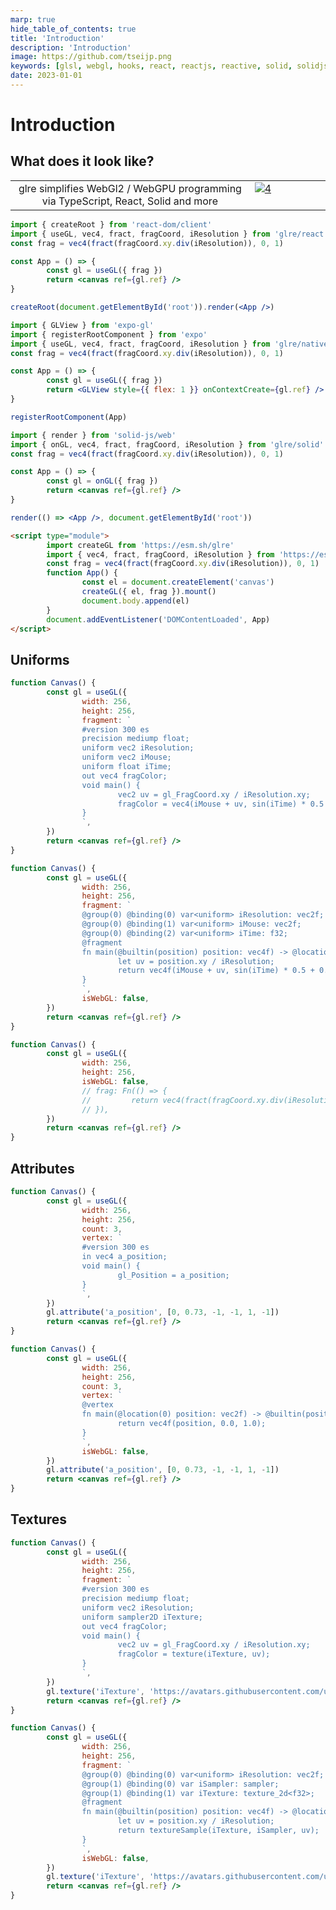 ```yaml
---
marp: true
hide_table_of_contents: true
title: 'Introduction'
description: 'Introduction'
image: https://github.com/tseijp.png
keywords: [glsl, webgl, hooks, react, reactjs, reactive, solid, solidjs, typescript]
date: 2023-01-01
---
```



# Introduction

## What does it look like?

<table>
        <tbody>
                <tr>
                        <td width="7500px" align="center" valign="center">
                                glre simplifies WebGl2 / WebGPU programming via TypeScript, React, Solid and more
                        </td>
                        <td width="2500px" valign="top">
                                <a href="https://codesandbox.io/s/glre-basic-demo-ppzo3d">
                                        <img alt="4" src="https://i.imgur.com/Lb3h9fs.jpg"></img>
                                </a>
                        </td>
                </tr>
        </tbody>
</table>

<Tabs>
<TabItem value="react" label="React">

```jsx
import { createRoot } from 'react-dom/client'
import { useGL, vec4, fract, fragCoord, iResolution } from 'glre/react'
const frag = vec4(fract(fragCoord.xy.div(iResolution)), 0, 1)

const App = () => {
        const gl = useGL({ frag })
        return <canvas ref={gl.ref} />
}

createRoot(document.getElementById('root')).render(<App />)
```

</TabItem>
<TabItem value="react-native" label="React Native">

```jsx
import { GLView } from 'expo-gl'
import { registerRootComponent } from 'expo'
import { useGL, vec4, fract, fragCoord, iResolution } from 'glre/native'
const frag = vec4(fract(fragCoord.xy.div(iResolution)), 0, 1)

const App = () => {
        const gl = useGL({ frag })
        return <GLView style={{ flex: 1 }} onContextCreate={gl.ref} />
}

registerRootComponent(App)
```

</TabItem>
<TabItem value="solid-js" label="Solid.js">

```jsx
import { render } from 'solid-js/web'
import { onGL, vec4, fract, fragCoord, iResolution } from 'glre/solid'
const frag = vec4(fract(fragCoord.xy.div(iResolution)), 0, 1)

const App = () => {
        const gl = onGL({ frag })
        return <canvas ref={gl.ref} />
}

render(() => <App />, document.getElementById('root'))
```

</TabItem>
<TabItem value="esm" label="ESM">

```html
<script type="module">
        import createGL from 'https://esm.sh/glre'
        import { vec4, fract, fragCoord, iResolution } from 'https://esm.sh/glre'
        const frag = vec4(fract(fragCoord.xy.div(iResolution)), 0, 1)
        function App() {
                const el = document.createElement('canvas')
                createGL({ el, frag }).mount()
                document.body.append(el)
        }
        document.addEventListener('DOMContentLoaded', App)
</script>
```

</TabItem>
</Tabs>

## Uniforms

<Tabs>
<TabItem value="webgl" label="WebGL">

```jsx live
function Canvas() {
        const gl = useGL({
                width: 256,
                height: 256,
                fragment: `
                #version 300 es
                precision mediump float;
                uniform vec2 iResolution;
                uniform vec2 iMouse;
                uniform float iTime;
                out vec4 fragColor;
                void main() {
                        vec2 uv = gl_FragCoord.xy / iResolution.xy;
                        fragColor = vec4(iMouse + uv, sin(iTime) * 0.5 + 0.5, 1.0);
                }
                `,
        })
        return <canvas ref={gl.ref} />
}
```

</TabItem>
<TabItem value="webgpu" label="WebGPU">

```jsx live
function Canvas() {
        const gl = useGL({
                width: 256,
                height: 256,
                fragment: `
                @group(0) @binding(0) var<uniform> iResolution: vec2f;
                @group(0) @binding(1) var<uniform> iMouse: vec2f;
                @group(0) @binding(2) var<uniform> iTime: f32;
                @fragment
                fn main(@builtin(position) position: vec4f) -> @location(0) vec4f {
                        let uv = position.xy / iResolution;
                        return vec4f(iMouse + uv, sin(iTime) * 0.5 + 0.5, 1.0);
                }
                `,
                isWebGL: false,
        })
        return <canvas ref={gl.ref} />
}
```

</TabItem>
<TabItem value="tsl" label="Three.js Shading Language">

```jsx live
function Canvas() {
        const gl = useGL({
                width: 256,
                height: 256,
                isWebGL: false,
                // frag: Fn(() => {
                //         return vec4(fract(fragCoord.xy.div(iResolution)), 0.0, 1.0)
                // }),
        })
        return <canvas ref={gl.ref} />
}
```

</TabItem>
</Tabs>

## Attributes

<Tabs>
<TabItem value="webgl" label="WebGL">

```jsx live
function Canvas() {
        const gl = useGL({
                width: 256,
                height: 256,
                count: 3,
                vertex: `
                #version 300 es
                in vec4 a_position;
                void main() {
                        gl_Position = a_position;
                }
                `,
        })
        gl.attribute('a_position', [0, 0.73, -1, -1, 1, -1])
        return <canvas ref={gl.ref} />
}
```

</TabItem>
<TabItem value="webgpu" label="WebGPU">

```jsx live
function Canvas() {
        const gl = useGL({
                width: 256,
                height: 256,
                count: 3,
                vertex: `
                @vertex
                fn main(@location(0) position: vec2f) -> @builtin(position) vec4f {
                        return vec4f(position, 0.0, 1.0);
                }
                `,
                isWebGL: false,
        })
        gl.attribute('a_position', [0, 0.73, -1, -1, 1, -1])
        return <canvas ref={gl.ref} />
}
```

</TabItem>
</Tabs>

## Textures

<Tabs>
<TabItem value="webgl" label="WebGL">

```jsx live
function Canvas() {
        const gl = useGL({
                width: 256,
                height: 256,
                fragment: `
                #version 300 es
                precision mediump float;
                uniform vec2 iResolution;
                uniform sampler2D iTexture;
                out vec4 fragColor;
                void main() {
                        vec2 uv = gl_FragCoord.xy / iResolution.xy;
                        fragColor = texture(iTexture, uv);
                }
                `,
        })
        gl.texture('iTexture', 'https://avatars.githubusercontent.com/u/40712342')
        return <canvas ref={gl.ref} />
}
```

</TabItem>
<TabItem value="webgpu" label="WebGPU">

```jsx live
function Canvas() {
        const gl = useGL({
                width: 256,
                height: 256,
                fragment: `
                @group(0) @binding(0) var<uniform> iResolution: vec2f;
                @group(1) @binding(0) var iSampler: sampler;
                @group(1) @binding(1) var iTexture: texture_2d<f32>;
                @fragment
                fn main(@builtin(position) position: vec4f) -> @location(0) vec4f {
                        let uv = position.xy / iResolution;
                        return textureSample(iTexture, iSampler, uv);
                }
                `,
                isWebGL: false,
        })
        gl.texture('iTexture', 'https://avatars.githubusercontent.com/u/40712342')
        return <canvas ref={gl.ref} />
}
```

</TabItem>
</Tabs>
